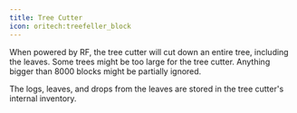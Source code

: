 ```yaml
---
title: Tree Cutter
icon: oritech:treefeller_block
---
```


When powered by RF, the tree cutter will cut down an entire tree, including the leaves.
Some trees might be too large for the tree cutter. Anything bigger than 8000 blocks might be partially ignored.

The logs, leaves, and drops from the leaves are stored in the tree cutter's internal inventory.

